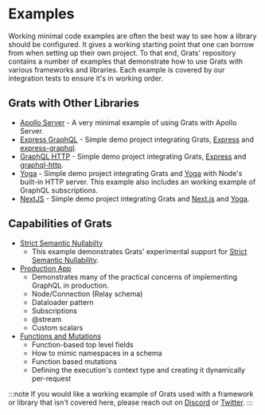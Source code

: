 # Examples

Working minimal code examples are often the best way to see how a library should be configured. It gives a working starting point that one can borrow from when setting up their own project. To that end, Grats' repository contains a number of examples that demonstrate how to use Grats with various frameworks and libraries. Each example is covered by our integration tests to ensure it's in working order.

## Grats with Other Libraries

- [Apollo Server](./01-apollo-server.md) - A very minimal example of using Grats with Apollo Server.
- [Express GraphQL](./02-express-graphql.md) - Simple demo project integrating Grats, [Express](http://expressjs.com/) and [express-graphql](https://www.npmjs.com/package/express-graphql).
- [GraphQL HTTP](./03-graphql-http.md) - Simple demo project integrating Grats, [Express](http://expressjs.com/) and [graphql-http](https://graphql-http.com/).
- [Yoga](./04-yoga.md) - Simple demo project integrating Grats and [Yoga](https://github.com/dotansimha/graphql-yoga) with Node's built-in HTTP server. This example also includes an working example of GraphQL subscriptions.
- [NextJS](./08-next-js.md) - Simple demo project integrating Grats and [Next.js](https://nextjs.org/) and [Yoga](https://github.com/dotansimha/graphql-yoga).

## Capabilities of Grats

- [Strict Semantic Nullabilty](./09-strict-semantic-nullability.md)
  - This example demonstrates Grats' experimental support for [Strict Semantic Nullability](https://grats.capt.dev/docs/guides/strict-semantic-nullability).
- [Production App](./10-production-app.md)
  - Demonstrates many of the practical concerns of implementing GraphQL in production.
  - Node/Connection (Relay schema)
  - Dataloader pattern
  - Subscriptions
  - @stream
  - Custom scalars
- [Functions and Mutations](05-functions-mutations.md)
  - Function-based top level fields
  - How to mimic namespaces in a schema
  - Function based mutations
  - Defining the execution's context type and creating it dynamically per-request

:::note
If you would like a working example of Grats used with a framework or library that isn't covered here, please reach out on [Discord](https://capt.dev/grats-chat) or [Twitter](https://twitter.com/captbaritone).
:::
